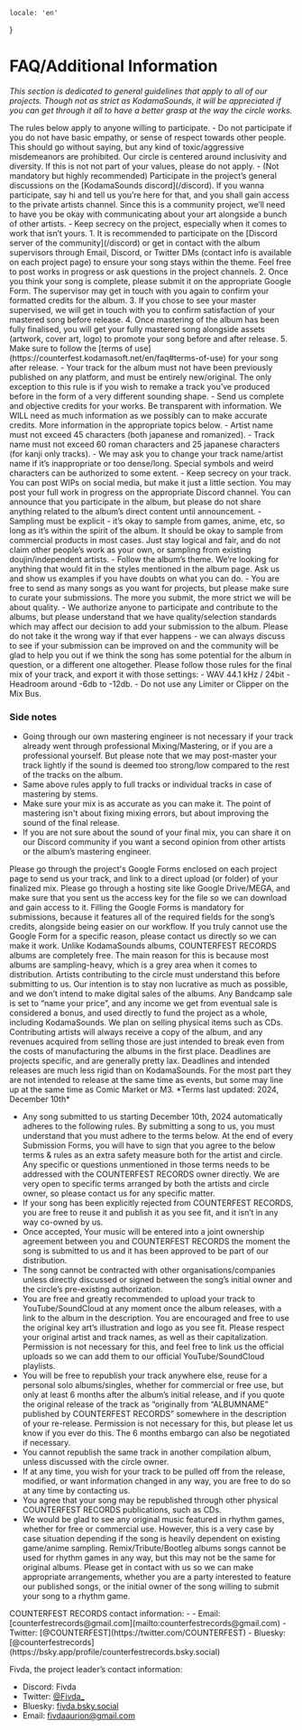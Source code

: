     locale: 'en'
}

# FAQ/Additional Information

*This section is dedicated to general guidelines that apply to all of our projects. Though not as strict as KodamaSounds, it will be appreciated if you can get through it all to have a better grasp at the way the circle works.*


<WrappableParagraph title="General Rules">
The rules below apply to anyone willing to participate.
- Do not participate if you do not have basic empathy, or sense of respect towards other people. This should go without saying, but any kind of toxic/aggressive misdemeanors are prohibited. Our circle is centered around inclusivity and diversity. If this is not not part of your values, please do not apply.
- (Not mandatory but highly recommended) Participate in the project’s general discussions on the [KodamaSounds discord](/discord). If you wanna participate, say hi and tell us you’re here for that, and you shall gain access to the private artists channel. Since this is a community project, we’ll need to have you be okay with communicating about your art alongside a bunch of other artists. 
- Keep secrecy on the project, especially when it comes to work that isn’t yours.
</WrappableParagraph>

<WrappableParagraph title="Production Procedure">
1. It is recommended to participate on the [Discord server of the community](/discord) or get in contact with the album supervisors through Email, Discord, or Twitter DMs (contact info is available on each project page) to ensure your song stays within the theme. Feel free to post works in progress or ask questions in the project channels.
2. Once you think your song is complete, please submit it on the appropriate Google Form. The supervisor may get in touch with you again to confirm your formatted credits for the album.
3. If you chose to see your master supervised, we will get in touch with you to confirm satisfaction of your mastered song before release.
4. Once mastering of the album has been fully finalised, you will get your fully mastered song alongside assets (artwork, cover art, logo) to promote your song before and after release.
5. Make sure to follow the [terms of use](https://counterfest.kodamasoft.net/en/faq#terms-of-use) for your song after release.
</WrappableParagraph>

<WrappableParagraph title="Album / Track Rules">
- Your track for the album must not have been previously published on any platform, and must be entirely new/original. The only exception to this rule is if you wish to remake a track you’ve produced before in the form of a very different sounding shape.
- Send us complete and objective credits for your works. Be transparent with information. We WILL need as much information as we possibly can to make accurate credits. More information in the appropriate topics below.
- Artist name must not exceed 45 characters (both japanese and romanized).
- Track name must not exceed 60 roman characters and 25 japanese characters (for kanji only tracks).
- We may ask you to change your track name/artist name if it’s inappropriate or too dense/long. Special symbols and weird characters can be authorized to some extent.
- Keep secrecy on your track. You can post WIPs on social media, but make it just a little section. You may post your full work in progress on the appropriate Discord channel. You can announce that you participate in the album, but please do not share anything related to the album’s direct content until announcement.
- Sampling must be explicit - it’s okay to sample from games, anime, etc, so long as it’s within the spirit of the album. It should be okay to sample from commercial products in most cases. Just stay logical and fair, and do not claim other people’s work as your own, or sampling from existing doujin/independent artists.
- Follow the album’s theme. We’re looking for anything that would fit in the styles mentioned in the album page. Ask us and show us examples if you have doubts on what you can do.
- You are free to send as many songs as you want for projects, but please make sure to curate your submissions. The more you submit, the more strict we will be about quality.
- We authorize anyone to participate and contribute to the albums, but please understand that we have quality/selection standards which may affect our decision to add your submission to the album. Please do not take it the wrong way if that ever happens - we can always discuss to see if your submission can be improved on and the community will be glad to help you out if we think the song has some potential for the album in question, or a different one altogether.
</WrappableParagraph>

<WrappableParagraph title="Mix/Mastering">
Please follow those rules for the final mix of your track, and export it with those settings:
- WAV 44.1 kHz / 24bit
- Headroom around -6db to -12db.
- Do not use any Limiter or Clipper on the Mix Bus.

### Side notes
- Going through our own mastering engineer is not necessary if your track already went through professional Mixing/Mastering, or if you are a professional yourself. But please note that we may post-master your track lightly if the sound is deemed too strong/low compared to the rest of the tracks on the album.
- Same above rules apply to full tracks or individual tracks in case of mastering by stems.
- Make sure your mix is as accurate as you can make it. The point of mastering isn't about fixing mixing errors, but about improving the sound of the final release.
- If you are not sure about the sound of your final mix, you can share it on our Discord community if you want a second opinion from other artists or the album’s mastering engineer.
</WrappableParagraph>

<WrappableParagraph title="File Information">
Please go through the project's Google Forms enclosed on each project page to send us your track, and link to a direct upload (or folder) of your finalized mix. Please go through a hosting site like Google Drive/MEGA, and make sure that you sent us the access key for the file so we can download and gain access to it. Filling the Google Forms is mandatory for submissions, because it features all of the required fields for the song’s credits, alongside being easier on our workflow. If you truly cannot use the Google Form for a specific reason, please contact us directly so we can make it work.
</WrappableParagraph>

<WrappableParagraph title="Transparency & Revenues">
Unlike KodamaSounds albums, COUNTERFEST RECORDS albums are completely free. The main reason for this is because most albums are sampling-heavy, which is a grey area when it comes to distribution. Artists contributing to the circle must understand this before submitting to us. Our intention is to stay non lucrative as much as possible, and we don’t intend to make digital sales of the albums. Any Bandcamp sale is set to “name your price”, and any income we get from eventual sale is considered a bonus, and used directly to fund the project as a whole, including KodamaSounds. We plan on selling physical items such as CDs. Contributing artists will always receive a copy of the album, and any revenues acquired from selling those are just intended to break even from the costs of manufacturing the albums in the first place.
</WrappableParagraph>

<WrappableParagraph title="Deadlines">
Deadlines are projects specific, and are generally pretty lax. Deadlines and intended releases are much less rigid than on KodamaSounds. For the most part they are not intended to release at the same time as events, but some may line up at the same time as Comic Market or M3.
</WrappableParagraph>

<WrappableParagraph title="Terms of Use">
*Terms last updated: 2024, December 10th*

- Any song submitted to us starting December 10th, 2024 automatically adheres to the following rules. By submitting a song to us, you must understand that you must adhere to the terms below. At the end of every Submission Forms, you will have to sign that you agree to the below terms & rules as an extra safety measure both for the artist and circle. Any specific or questions unmentioned in those terms needs to be addressed with the COUNTERFEST RECORDS owner directly. We are very open to specific terms arranged by both the artists and circle owner, so please contact us for any specific matter.
- If your song has been explicitly rejected from COUNTERFEST RECORDS, you are free to reuse it and publish it as you see fit, and it isn’t in any way co-owned by us.
- Once accepted, Your music will be entered into a joint ownership agreement between you and COUNTERFEST RECORDS the moment the song is submitted to us and it has been approved to be part of our distribution.
- The song cannot be contracted with other organisations/companies unless directly discussed or signed between the song’s initial owner and the circle’s pre-existing authorization.
- You are free and greatly recommended to upload your track to YouTube/SoundCloud at any moment once the album releases, with a link to the album in the description. You are encouraged and free to use the original key art’s illustration and logo as you see fit. Please respect your original artist and track names, as well as their capitalization. Permission is not necessary for this, and feel free to link us the official uploads so we can add them to our official YouTube/SoundCloud playlists.
- You will be free to republish your track anywhere else, reuse for a personal solo albums/singles, whether for commercial or free use, but only at least 6 months after the album’s initial release, and if you quote the original release of the track as “originally from “ALBUMNAME” published by COUNTERFEST RECORDS” somewhere in the description of your re-release. Permission is not necessary for this, but please let us know if you ever do this. The 6 months embargo can also be negotiated if necessary.
- You cannot republish the same track in another compilation album, unless discussed with the circle owner.
- If at any time, you wish for your track to be pulled off from the release, modified, or want information changed in any way, you are free to do so at any time by contacting us.
- You agree that your song may be republished through other physical COUNTERFEST RECORDS publications, such as CDs.
- We would be glad to see any original music featured in rhythm games, whether for free or commercial use. However, this is a very case by case situation depending if the song is heavily dependent on existing game/anime sampling. Remix/Tribute/Bootleg albums songs cannot be used for rhythm games in any way, but this may not be the same for original albums. Please get in contact with us so we can make appropriate arrangements, whether you are a party interested to feature our published songs, or the initial owner of the song willing to submit your song to a rhythm game.
</WrappableParagraph>

<WrappableParagraph title="Contact (Questions / Submissions)">
COUNTERFEST RECORDS contact information:
- <DiscordLink title="Discord"/>
- Email: [counterfestrecords@gmail.com](mailto:counterfestrecords@gmail.com)
- Twitter: [@COUNTERFEST](https://twitter.com/COUNTERFEST)
- Bluesky: [@counterfestrecords](https://bsky.app/profile/counterfestrecords.bsky.social)

Fivda, the project leader’s contact information:
- Discord: Fivda
- Twitter: [@Fivda_](https://twitter.com/Fivda_)
- Bluesky: [fivda.bsky.social](https://bsky.app/profile/fivda.bsky.social)
- Email: [fivdaaurion@gmail.com](mailto:fivdaaurion@gmail.com)
</WrappableParagraph>
